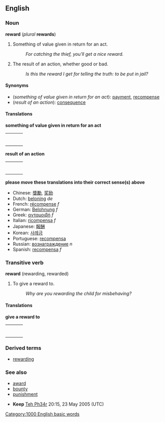 ==English==
===Noun===
'''reward''' (''plural'' '''rewards''')

# Something of value given in return for an act.
#: ''For catching the thief, you'll get a nice reward.''
# The result of an action, whether good or bad.
#: ''Is this the reward I get for telling the truth: to be put in jail?''

====Synonyms====
*(''something of value given in return for an act''): [[payment]], [[recompense]]
*(''result of an action''): [[consequence]]

====Translations====

'''something of value given in return for an act'''
{| border=0  width=100%
|-
|bgcolor="#FFFFE0" valign=top width=48%|
{|
<!--Put translations for languages from A to I here-->
|}
| width=1% |
|bgcolor="#FFFFE0" valign=top width=48%|
{|
<!--Put translations for languages from J to Z here-->
|}
|}

'''result of an action'''
{| border=0  width=100%
|-
|bgcolor="#FFFFE0" valign=top width=48%|
{|
<!--Put translations for languages from A to I here-->
|}
| width=1% |
|bgcolor="#FFFFE0" valign=top width=48%|
{|
<!--Put translations for languages from J to Z here-->
|}
|}

'''please move these translations into their correct sense(s) above'''
*Chinese: [[獎勵]], [[奖励]]
*Dutch: [[beloning]] ''de''
*French: [[récompense]] ''f''
*German: [[Belohnung]] ''f''
*Greek: [[ανταμοιβή]] ''f''
*Italian: [[ricompensa]] ''f''
*Japanese: [[報酬]]
*Korean: [[사례금]]
*Portuguese: [[recompensa]]
*Russian: [[вознаграждение]] ''n''
*Spanish: [[recompensa]] ''f''

===Transitive verb===
'''reward''' (rewarding, rewarded)

# To give a reward to.
#: ''Why are you rewarding the child for misbehaving?''

====Translations====

'''give a reward to'''
{| border=0  width=100%
|-
|bgcolor="#FFFFE0" valign=top width=48%|
{|
<!--Put translations for languages from A to I here-->
|}
| width=1% |
|bgcolor="#FFFFE0" valign=top width=48%|
{|
<!--Put translations for languages from J to Z here-->
|}
|}

===Derived terms===
*[[rewarding]] <!-- adj, as, rewarding work -->

===See also===
*[[award]]
*[[bounty]]
*[[punishment]]
[[Category:1000 English basic words]]

*'''Keep''' [[User:Teh Ph34r|Teh Ph34r]] 20:15, 23 May 2005 (UTC)